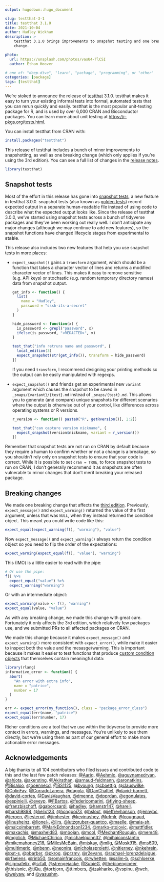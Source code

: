 ```yaml
---
output: hugodown::hugo_document

slug: testthat-3-1
title: testthat 3.1.0
date: 2021-10-04
author: Hadley Wickham
description: >
    testthat 3.1.0 brings improvements to snapshot testing and one breaking
    change.

photo:
  url: https://unsplash.com/photos/vasU4-TlC5I
  author: Ethan Hoover

# one of: "deep-dive", "learn", "package", "programming", or "other"
categories: [package] 
tags: [testthat]
---
```


<!--
TODO:
* [x] Look over / edit the post's title in the yaml
* [x] Edit (or delete) the description; note this appears in the Twitter card
* [x] Pick category and tags (see existing with `hugodown::tidy_show_meta()`)
* [x] Find photo & update yaml metadata
* [x] Create `thumbnail-sq.jpg`; height and width should be equal
* [x] Create `thumbnail-wd.jpg`; width should be >5x height
* [x] `hugodown::use_tidy_thumbnails()`
* [x] Add intro sentence, e.g. the standard tagline for the package
* [x] `usethis::use_tidy_thanks()`
-->

We're stoked to announce the release of [testthat](http://testthat.r-lib.org/) 3.1.0.
testthat makes it easy to turn your existing informal tests into formal, automated tests that you can rerun quickly and easily.
testthat is the most popular unit-testing package for R, and is used by over 6,000 CRAN and Bioconductor packages.
You can learn more about unit testing at <https://r-pkgs.org/tests.html>.

You can install testthat from CRAN with:

```r
install.packages("testthat")
```

This release of testthat includes a bunch of minor improvements to snapshotting, as well as one breaking change (which only applies if you're using the 3rd edition).
You can see a full list of changes in the [release notes](https://github.com/r-lib/testthat/blob/master/NEWS.md).

```r
library(testthat)
```

## Snapshot tests

Most of the effort in this release has gone into [snapshot tests](https://testthat.r-lib.org/articles/snapshotting.html), a new feature in testthat 3.0.0.
snapshot tests (also known as [golden tests](https://ro-che.info/articles/2017-12-04-golden-tests)) record expected output in a separate human-readable file instead of using code to describe what the expected output looks like.
Since the release of testthat 3.0.0, we've started using snapshot tests across a bunch of tidyverse packages and they've been working out really well.
I don't anticipate any major changes (although we may continue to add new features), so the snapshot functions have changed lifecycle stages from experimental to **stable**.

This release also includes two new features that help you use snapshot tests in more places:

-   `expect_snapshot()` gains a `transform` argument, which should be a function that takes a character vector of lines and returns a modified character vector of lines.
    This makes it easy to remove sensitive (e.g. API keys) or stochastic (e.g. random temporary directory names) data from snapshot output.

    ```r
    get_info <- function() {
      list(
        name = "Hadley", 
        password = "sssh-its-a-secret"
      )
    }

    hide_password <- function(x) {
      is_password <- grepl("password", x)
      ifelse(is_password, "<REDACTED>", x)
    }

    test_that("info retruns name and password", {
      local_edition(3)
      expect_snapshot(str(get_info()), transform = hide_password)
    })
    ```

    If you need `transform`, I recommend designing your printing methods so the output can be easily manipulated with regexps.

-   `expect_snapshot()` and friends get an experimental new `variant` argument which causes the snapshot to be saved in `_snaps/{variant}/{test}.md` instead of `_snaps/{test}.md`.
    This allows you to generate (and compare) unique snapshots for different scenarios where the output is otherwise out of your control, like differences across operating systems or R versions.

    ```r
    r_version <- function() paste0("R", getRversion()[, 1:2])

    test_that("can capture version nickname", {
      expect_snapshot(version$nickname, variant = r_version())
    })
    ```

Remember that snapshot tests are not run on CRAN by default because they require a human to confirm whether or not a change is a breakage, so you shouldn't rely only on snapshot tests to ensure that your code is correct.
While it is possible to set `cran = TRUE`, to force snapshot tests to run on CRAN, I don't generally recommend it as snapshots are often vulnerable to minor changes that don't merit breaking your released package.

## Breaking changes

We made one breaking change that affects the [third edition](https://testthat.r-lib.org/articles/third-edition.html).
Previously, `expect_message()` and `expect_warning()` returned the value of the first argument, unless that was `NULL`, when they instead returned the condition object.
This meant you could write code like this:

```r
expect_equal(expect_warning(f(), "warning"), "value")
```

Now `expect_message()` and `expect_warning()` always return the condition object so you need to flip the order of the expectations:

```r
expect_warning(expect_equal(f(), "value"), "warning")
```

This (IMO) is a little easier to read with the pipe:

```r
# Or use the pipe:
f() %>% 
  expect_equal("value") %>% 
  expect_warning("warning")
```

Or with an intermediate object:

```r
expect_warning(value <- f(), "warning")
expect_equal(value, "value")
```

As with any breaking change, we made this change with great care.
Fortunately it only affects the 3rd edition, which relatively few packages use, and we submitted PRs to all affected packages on CRAN.

We made this change because it makes `expect_message()` and `expect_warning()` more consistent with `expect_error()`, while make it easier to inspect both the value and the mesasge/warning.
This is important because it makes it easier to test functions that produce [custom condition objects](https://adv-r.hadley.nz/conditions.html#custom-conditions) that themselves contain meaningful data:

```r
library(rlang)
informative_error <- function() {
  abort(
    "An error with extra info",
    name = "patrice",
    number = 17
  )
}

err <- expect_error(my_function(), class = "package_error_class")
expect_equal(err$name, "patrice")
expect_equal(err$number, 17)
```

Richer conditions are a tool that we use within the tidyverse to provide more context in errors, warnings, and messages.
You're unlikely to see them directly, but we're using them as part of our general effort to make more actionable error messages.

## Acknowledgements

A big thanks to all 104 contributors who filed issues and contributed code to this and the last few patch releases: [\@Aariq](https://github.com/Aariq), [\@Aehmlo](https://github.com/Aehmlo), [\@aguynamedryan](https://github.com/aguynamedryan), [\@ahjota](https://github.com/ahjota), [\@akersting](https://github.com/akersting), [\@Akirathan](https://github.com/Akirathan), [\@arnaud-feldmann](https://github.com/arnaud-feldmann), [\@aronatkins](https://github.com/aronatkins), [\@Bisaloo](https://github.com/Bisaloo), [\@boennecd](https://github.com/boennecd), [\@BS1125](https://github.com/BS1125), [\@byoung](https://github.com/byoung), [\@cboettig](https://github.com/cboettig), [\@clauswilke](https://github.com/clauswilke), [\@ColinFay](https://github.com/ColinFay), [\@CorradoLanera](https://github.com/CorradoLanera), [\@dagola](https://github.com/dagola), [\@DanChaltiel](https://github.com/DanChaltiel), [\@david-barnett](https://github.com/david-barnett), [\@david-cortes](https://github.com/david-cortes), [\@DavisVaughan](https://github.com/DavisVaughan), [\@dmenne](https://github.com/dmenne), [\@dpprdan](https://github.com/dpprdan), [\@egonulates](https://github.com/egonulates), [\@espinielli](https://github.com/espinielli), [\@eveyp](https://github.com/eveyp), [\@FBartos](https://github.com/FBartos), [\@federicomarini](https://github.com/federicomarini), [\@flying-sheep](https://github.com/flying-sheep), [\@franzbischoff](https://github.com/franzbischoff), [\@gaborcsardi](https://github.com/gaborcsardi), [\@hadley](https://github.com/hadley), [\@hamstr147](https://github.com/hamstr147), [\@harell](https://github.com/harell), [\@harsh9898](https://github.com/harsh9898), [\@helix123](https://github.com/helix123), [\@hongooi73](https://github.com/hongooi73), [\@hsloot](https://github.com/hsloot), [\@jeffreyhanson](https://github.com/jeffreyhanson), [\@jennybc](https://github.com/jennybc), [\@jeroen](https://github.com/jeroen), [\@jesterxd](https://github.com/jesterxd), [\@jimhester](https://github.com/jimhester), [\@kevinushey](https://github.com/kevinushey), [\@krlmlr](https://github.com/krlmlr), [\@lcougnaud](https://github.com/lcougnaud), [\@linusheinz](https://github.com/linusheinz), [\@lionel-](https://github.com/lionel-), [\@llrs](https://github.com/llrs), [\@lutzgruber-quantco](https://github.com/lutzgruber-quantco), [\@maelle](https://github.com/maelle), [\@maia-sh](https://github.com/maia-sh), [\@malcolmbarrett](https://github.com/malcolmbarrett), [\@MarkEdmondson1234](https://github.com/MarkEdmondson1234), [\@marko-stojovic](https://github.com/marko-stojovic), [\@mattfidler](https://github.com/mattfidler), [\@maxachis](https://github.com/maxachis), [\@maxheld83](https://github.com/maxheld83), [\@mbojan](https://github.com/mbojan), [\@mcol](https://github.com/mcol), [\@MechantRouquin](https://github.com/MechantRouquin), [\@mem48](https://github.com/mem48), [\@mgirlich](https://github.com/mgirlich), [\@MichaelChirico](https://github.com/MichaelChirico), [\@michaelquinn32](https://github.com/michaelquinn32), [\@mihaiconstantin](https://github.com/mihaiconstantin), [\@mikemahoney218](https://github.com/mikemahoney218), [\@MilesMcBain](https://github.com/MilesMcBain), [\@mjskay](https://github.com/mjskay), [\@mllg](https://github.com/mllg), [\@Mosk915](https://github.com/Mosk915), [\@ms609](https://github.com/ms609), [\@multimeric](https://github.com/multimeric), [\@nbenn](https://github.com/nbenn), [\@neonira](https://github.com/neonira), [\@nicholasproietti](https://github.com/nicholasproietti), [\@njtierney](https://github.com/njtierney), [\@nkehrein](https://github.com/nkehrein), [\@pat-s](https://github.com/pat-s), [\@pbarber](https://github.com/pbarber), [\@pkrog](https://github.com/pkrog), [\@przmv](https://github.com/przmv), [\@r2evans](https://github.com/r2evans), [\@raphael-lorenzdelaigue](https://github.com/raphael-lorenzdelaigue), [\@rfaelens](https://github.com/rfaelens), [\@rjnb50](https://github.com/rjnb50), [\@romainfrancois](https://github.com/romainfrancois), [\@rwhetten](https://github.com/rwhetten), [\@salim-b](https://github.com/salim-b), [\@schloerke](https://github.com/schloerke), [\@sigmafelix](https://github.com/sigmafelix), [\@srfall](https://github.com/srfall), [\@strengejacke](https://github.com/strengejacke), [\@SubieG](https://github.com/SubieG), [\@thebioengineer](https://github.com/thebioengineer), [\@thisisnic](https://github.com/thisisnic), [\@tiQu](https://github.com/tiQu), [\@torbjorn](https://github.com/torbjorn), [\@ttimbers](https://github.com/ttimbers), [\@tzakharko](https://github.com/tzakharko), [\@vspinu](https://github.com/vspinu), [\@wch](https://github.com/wch), [\@weiyaw](https://github.com/weiyaw), and [\@yasushm](https://github.com/yasushm).
